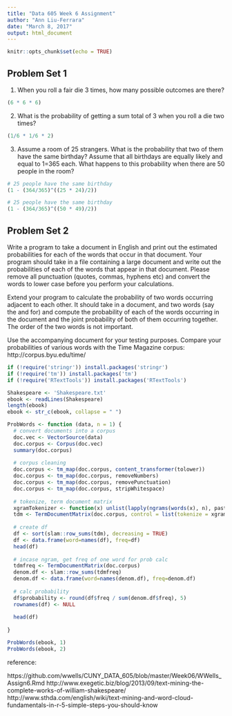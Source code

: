 ---
title: "Data 605 Week 6 Assignment"
author: "Ann Liu-Ferrara"
date: "March 8, 2017"
output: html_document
---

```{r setup, include=FALSE}
knitr::opts_chunk$set(echo = TRUE)
```

## Problem Set 1

(1) When you roll a fair die 3 times, how many possible outcomes are there?
```{r echo = TRUE}
(6 * 6 * 6)
```
(2) What is the probability of getting a sum total of 3 when you roll a die two times?
```{r echo = TRUE}
(1/6 * 1/6 * 2)

```
(3) Assume a room of 25 strangers. What is the probability that two of them have the same birthday? Assume that all birthdays are equally likely and equal to 1=365 each. What happens to this probability when there are 50 people in the room?

```{r echo = TRUE}
# 25 people have the same birthday
(1 - (364/365)^((25 * 24)/2))

# 25 people have the same birthday
(1 - (364/365)^((50 * 49)/2))
```

## Problem Set 2

Write a program to take a document in English and print out the estimated probabilities for each of the words that occur in that document. Your program should take in a file containing a large document and write out the probabilities of each of the words that appear in that document. Please remove all punctuation (quotes, commas, hyphens etc) and convert the words to lower case before you perform your calculations.

Extend your program to calculate the probability of two words occurring adjacent to each other. It should take in a document, and two words (say the and for) and compute the probability of each of the words occurring in the document and the joint probability of both of them occurring together. The order of the two words is not important.

Use the accompanying document for your testing purposes. Compare your probabilities of various words with the Time Magazine corpus: http://corpus.byu.edu/time/

```{r echo = TRUE}
if (!require('stringr')) install.packages('stringr')
if (!require('tm')) install.packages('tm')
if (!require('RTextTools')) install.packages('RTextTools')

Shakespeare <- 'Shakespeare.txt'
ebook <- readLines(Shakespeare)
length(ebook)
ebook <- str_c(ebook, collapse = " ")

ProbWords <- function (data, n = 1) {
  # convert documents into a corpus
  doc.vec <- VectorSource(data)
  doc.corpus <- Corpus(doc.vec)
  summary(doc.corpus)
  
  # corpus cleaning
  doc.corpus <- tm_map(doc.corpus, content_transformer(tolower))
  doc.corpus <- tm_map(doc.corpus, removeNumbers)
  doc.corpus <- tm_map(doc.corpus, removePunctuation)
  doc.corpus <- tm_map(doc.corpus, stripWhitespace)
  
  # tokenize, term document matrix
  xgramTokenizer <- function(x) unlist(lapply(ngrams(words(x), n), paste, collapse = " "), use.names = FALSE)
  tdm <- TermDocumentMatrix(doc.corpus, control = list(tokenize = xgramTokenizer))
  
  # create df
  df <- sort(slam::row_sums(tdm), decreasing = TRUE)
  df <- data.frame(word=names(df), freq=df)
  head(df)
  
  # incase ngram, get freq of one word for prob calc
  tdmfreq <- TermDocumentMatrix(doc.corpus)
  denom.df <- slam::row_sums(tdmfreq)
  denom.df <- data.frame(word=names(denom.df), freq=denom.df)
  
  # calc probability
  df$probability <- round(df$freq / sum(denom.df$freq), 5)
  rownames(df) <- NULL
  
  head(df)
  
}

ProbWords(ebook, 1)
ProbWords(ebook, 2)

```

reference:

https://github.com/wwells/CUNY_DATA_605/blob/master/Week06/WWells_Assign6.Rmd
http://www.exegetic.biz/blog/2013/09/text-mining-the-complete-works-of-william-shakespeare/
http://www.sthda.com/english/wiki/text-mining-and-word-cloud-fundamentals-in-r-5-simple-steps-you-should-know
